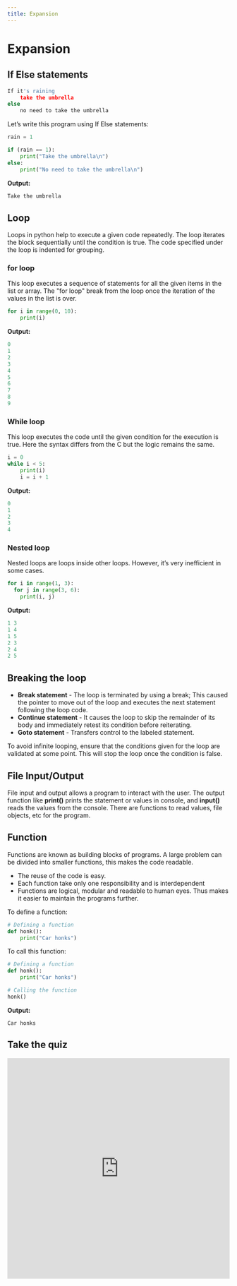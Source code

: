 ```yaml
---
title: Expansion
---
```


# Expansion

## If Else statements
```python
If it's raining
    take the umbrella
else
    no need to take the umbrella
```

Let’s write this program using If Else statements:
```python
rain = 1

if (rain == 1):
    print("Take the umbrella\n")
else:
    print("No need to take the umbrella\n")
```

**Output:**
```python
Take the umbrella
```

## Loop
Loops in python help to execute a given code repeatedly. The loop iterates the block sequentially until the condition is true. The code specified under the loop is indented for grouping.

### for loop
This loop executes a sequence of statements for all the given items in the list or array. The "for loop" break from the loop once the iteration of the values in the list is over.

```python
for i in range(0, 10):
    print(i)
```

**Output:**
```python
0
1
2
3
4
5
6
7
8
9
```

### While loop
This loop executes the code until the given condition for the execution is true. Here the syntax differs from the C but the logic remains the same.

```python
i = 0
while i < 5:
    print(i)
    i = i + 1
```

**Output:**
```python
0
1
2
3
4
```

### Nested loop
Nested loops are loops inside other loops. However, it’s very inefficient in some cases.

```python
for i in range(1, 3):
  for j in range(3, 6):
    print(i, j)
```

**Output:**
```python
1 3
1 4
1 5
2 3
2 4
2 5
```

## Breaking the loop
- **Break statement** - The loop is terminated by using a break; This caused the pointer to move out of the loop and executes the next statement following the loop code.
- **Continue statement** -  It causes the loop to skip the remainder of its body and immediately retest its condition before reiterating.
- **Goto statement** - Transfers control to the labeled statement.

<Note>To avoid infinite looping, ensure that the conditions given for the loop are validated at some point. This will stop the loop once the condition is false.</Note>

## File Input/Output
File input and output allows a program to interact with the user. The output function like **print()** prints the statement or values in console, and **input()** reads the values from the console. There are functions to read values, file objects, etc for the program.

## Function
Functions are known as building blocks of programs. A large problem can be divided into smaller functions, this makes the code readable.

- The reuse of the code is easy.
- Each function take only one responsibility and is interdependent
- Functions are logical, modular and readable to human eyes. Thus makes it easier to maintain the programs further.

To define a function:
```python
# Defining a function
def honk():
    print("Car honks")
```

To call this function:
```python
# Defining a function
def honk():
    print("Car honks")

# Calling the function
honk()
```

**Output:**
```
Car honks
```

## Take the quiz
<iframe src="https://docs.google.com/forms/d/e/1FAIpQLScsLdDp9BtnbTout1FmboJMrEfjYdPGVkkNmEoRjwKmnLS3hQ/viewform?embedded=true" width="100%" height="500" frameborder="0" marginheight="0" marginwidth="0">Loading…</iframe>
